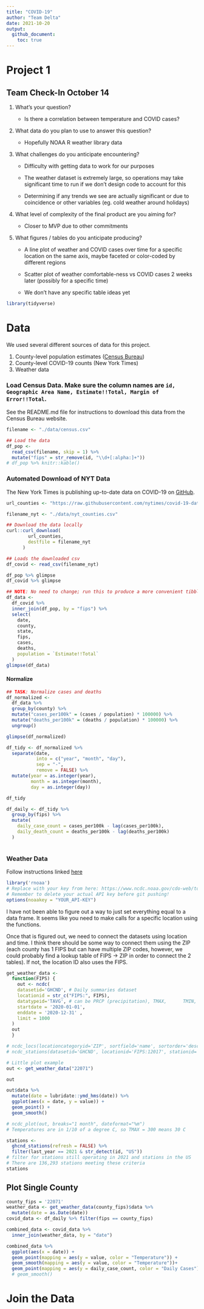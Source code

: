 ```yaml
---
title: "COVID-19"
author: "Team Delta"
date: 2021-10-20
output:
  github_document:
    toc: true
---
```


# Project 1

## Team Check-In October 14

1.  What's your question?

    -   Is there a correlation between temperature and COVID cases?

2.  What data do you plan to use to answer this question?

    -   Hopefully NOAA R weather library data

3.  What challenges do you anticipate encountering?

    -   Difficulty with getting data to work for our purposes

    -   The weather dataset is extremely large, so operations may take significant time to run if we don't design code to account for this

    -   Determining if any trends we see are actually significant or due to coincidence or other variables (eg. cold weather around holidays)

4.  What level of complexity of the final product are you aiming for?

    -   Closer to MVP due to other commitments

5.  What figures / tables do you anticipate producing?

    -   A line plot of weather and COVID cases over time for a specific location on the same axis, maybe faceted or color-coded by different regions

    -   Scatter plot of weather comfortable-ness vs COVID cases 2 weeks later (possibly for a specific time)

    -   We don't have any specific table ideas yet

<!-- -------------------------------------------------- -->

```r
library(tidyverse)
```

# Data

<!-- -------------------------------------------------- -->

We used several different sources of data for this project.

1.  County-level population estimates ([Census Bureau](data.census.gov))
2.  County-level COVID-19 counts (New York Times)
3.  Weather data

### **Load Census Data.** Make sure the column names are `id, Geographic Area Name, Estimate!!Total, Margin of Error!!Total`.

See the README.md file for instructions to download this data from the Census Bureau website.

```r
filename <- "./data/census.csv"

## Load the data
df_pop <- 
  read_csv(filename, skip = 1) %>% 
  mutate("fips" = str_remove(id, "\\d+[:alpha:]+"))
# df_pop %>% knitr::kable()
```

### Automated Download of NYT Data

The New York Times is publishing up-to-date data on COVID-19 on [GitHub](https://github.com/nytimes/covid-19-data).

```r
url_counties <- "https://raw.githubusercontent.com/nytimes/covid-19-data/master/us-counties.csv"

filename_nyt <- "./data/nyt_counties.csv"

## Download the data locally
curl::curl_download(
        url_counties,
        destfile = filename_nyt
      )

## Loads the downloaded csv
df_covid <- read_csv(filename_nyt)
```
```r
df_pop %>% glimpse
df_covid %>% glimpse
```


```r
## NOTE: No need to change; run this to produce a more convenient tibble
df_data <-
  df_covid %>%
  inner_join(df_pop, by = "fips") %>% 
  select(
    date,
    county,
    state,
    fips,
    cases,
    deaths,
    population = `Estimate!!Total`
  )
glimpse(df_data)
```


#### Normalize

```r
## TASK: Normalize cases and deaths
df_normalized <-
  df_data %>%
  group_by(county) %>%
  mutate("cases_per100k" = (cases / population) * 100000) %>%
  mutate("deaths_per100k" = (deaths / population) * 100000) %>%
  ungroup()

glimpse(df_normalized)
```
```r
df_tidy <- df_normalized %>% 
  separate(date,
           into = c("year", "month", "day"),
           sep = "-", 
           remove = FALSE) %>% 
  mutate(year = as.integer(year), 
         month = as.integer(month), 
         day = as.integer(day))

df_tidy
```

```r
df_daily <- df_tidy %>% 
  group_by(fips) %>% 
  mutate(
    daily_case_count = cases_per100k - lag(cases_per100k),
    daily_death_count = deaths_per100k - lag(deaths_per100k)
  )
                                           
```

### Weather Data

Follow instructions linked [here](https://docs.ropensci.org/rnoaa/articles/rnoaa.html)

```r
library('rnoaa')
# Replace with your key from here: https://www.ncdc.noaa.gov/cdo-web/token
# Remember to delete your actual API key before git pushing!
options(noaakey = "YOUR_API-KEY")
```

I have not been able to figure out a way to just set everything equal to a data frame. It seems like you need to make calls for a specific location using the functions.

Once that is figured out, we need to connect the datasets using location and time. I think there should be some way to connect them using the ZIP (each county has 1 FIPS but can have multiple ZIP codes, however, we could probably find a lookup table of FIPS -\> ZIP in order to connect the 2 tables). If not, the location ID also uses the FIPS.
```r
get_weather_data <- 
  function(FIPS) {
    out <- ncdc(
    datasetid='GHCND', # Daily summaries dataset
    locationid = str_c("FIPS:", FIPS),
    datatypeid='TAVG', # can be PRCP (precipitation), TMAX,      TMIN, or TAVG(sometimes)
    startdate = '2020-01-01', 
    enddate = '2020-12-31' ,
    limit = 1000 
  )
  out
  }
```

```r
# ncdc_locs(locationcategoryid='ZIP', sortfield='name', sortorder='desc')
# ncdc_stations(datasetid='GHCND', locationid='FIPS:12017', stationid='GHCND:USC00084289')

# Little plot example
out <- get_weather_data("22071")

out
```

```r
out$data %>% 
  mutate(date = lubridate::ymd_hms(date)) %>% 
  ggplot(aes(x = date, y = value)) +
  geom_point() +
  geom_smooth()

# ncdc_plot(out, breaks="1 month", dateformat="%m")
# Temperatures are in 1/10 of a degree C, so TMAX = 300 means 30 C
```
 
```r
stations <-
  ghcnd_stations(refresh = FALSE) %>%
  filter(last_year == 2021 & str_detect(id, "US")) 
# filter for stations still operating in 2021 and stations in the US
# There are 136,293 stations meeting these criteria
stations
```

## Plot Single County
```r
county_fips = '22071'
weather_data <- get_weather_data(county_fips)$data %>% 
  mutate(date = as.Date(date)) 
covid_data <- df_daily %>% filter(fips == county_fips)
```


```r
combined_data <- covid_data %>%
  inner_join(weather_data, by = "date")
```


```r
combined_data %>% 
  ggplot(aes(x = date)) +
  geom_point(mapping = aes(y = value, color = "Temperature")) +
  geom_smooth(mapping = aes(y = value, color = "Temperature"))+
  geom_point(mapping = aes(y = daily_case_count, color = "Daily Cases")) 
  # geom_smooth() 

```


# Join the Data

<!-- -------------------------------------------------- -->
